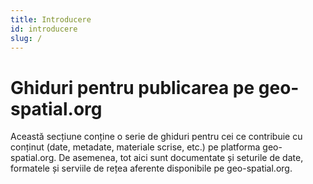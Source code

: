 ```yaml
---
title: Introducere
id: introducere
slug: /
---
```

# Ghiduri pentru publicarea pe geo-spatial.org

Această secțiune conține o serie de ghiduri pentru cei ce contribuie cu conținut (date, metadate, materiale scrise, etc.) pe platforma geo-spatial.org. De asemenea, tot aici sunt documentate și seturile de date, formatele și serviile de rețea aferente disponibile pe geo-spatial.org.
